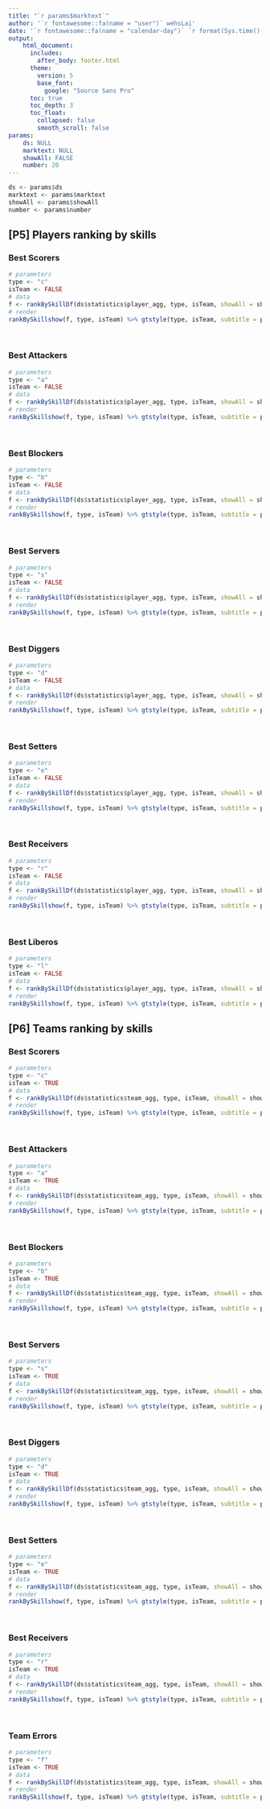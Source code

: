 ```yaml
---
title: "`r params$marktext`"
author: '`r fontawesome::fa(name = "user")` wehsLai'
date: '`r fontawesome::fa(name = "calendar-day")` `r format(Sys.time(), "%Y-%m-%d %H:%M %Z")`'
output: 
    html_document:
      includes:
        after_body: footer.html  
      theme:
        version: 5
        base_font:
          google: "Source Sans Pro"
      toc: true
      toc_depth: 3
      toc_float:
        collapsed: false
        smooth_scroll: false
params: 
    ds: NULL
    marktext: NULL
    showAll: FALSE
    number: 20
---
```


<style type="text/css">
div.main-container {  
  max-width: 1600px; 
}

h1.title {
  font-size: 2.25rem;
}

h4.author, h4.date {
  font-size: 1.25rem;
}
</style>

```r
ds <- params$ds
marktext <- params$marktext
showAll <- params$showAll
number <- params$number
```

## [P5] Players ranking by skills

### Best Scorers

```r
# parameters
type <- "c"
isTeam <- FALSE
# data
f <- rankBySkillDf(ds$statistics$player_agg, type, isTeam, showAll = showAll, number= number)
# render
rankBySkillshow(f, type, isTeam) %>% gtstyle(type, isTeam, subtitle = params$marktext)
```

<br>

### Best Attackers

```r
# parameters
type <- "a"
isTeam <- FALSE
# data
f <- rankBySkillDf(ds$statistics$player_agg, type, isTeam, showAll = showAll, number= number)
# render
rankBySkillshow(f, type, isTeam) %>% gtstyle(type, isTeam, subtitle = params$marktext)
```

<br>

### Best Blockers

```r
# parameters
type <- "b"
isTeam <- FALSE
# data
f <- rankBySkillDf(ds$statistics$player_agg, type, isTeam, showAll = showAll, number= number)
# render
rankBySkillshow(f, type, isTeam) %>% gtstyle(type, isTeam, subtitle = params$marktext)
```

<br>

### Best Servers

```r
# parameters
type <- "s"
isTeam <- FALSE
# data
f <- rankBySkillDf(ds$statistics$player_agg, type, isTeam, showAll = showAll, number= number)
# render
rankBySkillshow(f, type, isTeam) %>% gtstyle(type, isTeam, subtitle = params$marktext)
```

<br>

### Best Diggers

```r
# parameters
type <- "d"
isTeam <- FALSE
# data
f <- rankBySkillDf(ds$statistics$player_agg, type, isTeam, showAll = showAll, number= number)
# render
rankBySkillshow(f, type, isTeam) %>% gtstyle(type, isTeam, subtitle = params$marktext)
```

<br>

### Best Setters

```r
# parameters
type <- "e"
isTeam <- FALSE
# data
f <- rankBySkillDf(ds$statistics$player_agg, type, isTeam, showAll = showAll, number= number)
# render
rankBySkillshow(f, type, isTeam) %>% gtstyle(type, isTeam, subtitle = params$marktext)
```

<br>

### Best Receivers

```r
# parameters
type <- "r"
isTeam <- FALSE
# data
f <- rankBySkillDf(ds$statistics$player_agg, type, isTeam, showAll = showAll, number= number)
# render
rankBySkillshow(f, type, isTeam) %>% gtstyle(type, isTeam, subtitle = params$marktext)
```

<br>

### Best Liberos

```r
# parameters
type <- "l"
isTeam <- FALSE
# data
f <- rankBySkillDf(ds$statistics$player_agg, type, isTeam, showAll = showAll, number= number)
# render
rankBySkillshow(f, type, isTeam) %>% gtstyle(type, isTeam, subtitle = params$marktext)
```

\newpage
## [P6] Teams ranking by skills

### Best Scorers

```r
# parameters
type <- "c"
isTeam <- TRUE
# data
f <- rankBySkillDf(ds$statistics$team_agg, type, isTeam, showAll = showAll, number= number)
# render
rankBySkillshow(f, type, isTeam) %>% gtstyle(type, isTeam, subtitle = params$marktext)
```

<br>

### Best Attackers

```r
# parameters
type <- "a"
isTeam <- TRUE
# data
f <- rankBySkillDf(ds$statistics$team_agg, type, isTeam, showAll = showAll, number= number)
# render
rankBySkillshow(f, type, isTeam) %>% gtstyle(type, isTeam, subtitle = params$marktext)
```

<br>

### Best Blockers

```r
# parameters
type <- "b"
isTeam <- TRUE
# data
f <- rankBySkillDf(ds$statistics$team_agg, type, isTeam, showAll = showAll, number= number)
# render
rankBySkillshow(f, type, isTeam) %>% gtstyle(type, isTeam, subtitle = params$marktext)
```

<br>

### Best Servers

```r
# parameters
type <- "s"
isTeam <- TRUE
# data
f <- rankBySkillDf(ds$statistics$team_agg, type, isTeam, showAll = showAll, number= number)
# render
rankBySkillshow(f, type, isTeam) %>% gtstyle(type, isTeam, subtitle = params$marktext)
```

<br>

### Best Diggers

```r
# parameters
type <- "d"
isTeam <- TRUE
# data
f <- rankBySkillDf(ds$statistics$team_agg, type, isTeam, showAll = showAll, number= number)
# render
rankBySkillshow(f, type, isTeam) %>% gtstyle(type, isTeam, subtitle = params$marktext)
```

<br>

### Best Setters

```r
# parameters
type <- "e"
isTeam <- TRUE
# data
f <- rankBySkillDf(ds$statistics$team_agg, type, isTeam, showAll = showAll, number= number)
# render
rankBySkillshow(f, type, isTeam) %>% gtstyle(type, isTeam, subtitle = params$marktext)
```

<br>

### Best Receivers

```r
# parameters
type <- "r"
isTeam <- TRUE
# data
f <- rankBySkillDf(ds$statistics$team_agg, type, isTeam, showAll = showAll, number= number)
# render
rankBySkillshow(f, type, isTeam) %>% gtstyle(type, isTeam, subtitle = params$marktext)
```

<br>

### Team Errors

```r
# parameters
type <- "f"
isTeam <- TRUE
# data
f <- rankBySkillDf(ds$statistics$team_agg, type, isTeam, showAll = showAll, number= number)
# render
rankBySkillshow(f, type, isTeam) %>% gtstyle(type, isTeam, subtitle = params$marktext)
```

<br>
